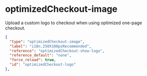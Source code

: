 # optimizedCheckout-image

Upload a custom logo to checkout when using optimized one-page checkout.

```json filename="optimizedCheckout-image" showLineNumbers copy
{
  "type": "optimizedCheckout-image",
  "label": "i18n.250X100pxRecommended",
  "reference": "optimizedCheckout-show-logo",
  "reference_default": "none",
  "force_reload": true,
  "id": "optimizedCheckout-logo"
},
```
